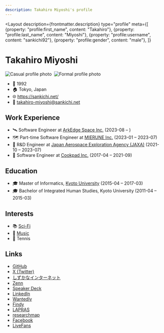 ```yaml
---
description: Takahiro Miyoshi's profile
---
```



<Layout
  description={frontmatter.description}
  type="profile"
  meta={[
    {property: "profile:first_name", content: "Takahiro"},
    {property: "profile:last_name", content: "Miyoshi"},
    {property: "profile:username", content: "sankichi92"},
    {property: "profile:gender", content: "male"},
  ]}
>

# Takahiro Miyoshi

<div style="display:flex; gap:.5rem;">
  <div>
    <Image
      src={profilePhotoCasual}
      alt="Casual profile photo"
      width={256}
      height={256}
      densities={[1, 2]}
      style="height:auto;"
    />
  </div>
  <div>
    <Image
      src={profilePhotoFormal}
      alt="Formal profile photo"
      width={256}
      height={256}
      densities={[1, 2]}
      style="height:auto;"
    />
  </div>
</div>

- 🎂 1992
- 🏠 Tokyo, Japan
- 🌐 https://sankichi.net/
- 📧 takahiro-miyoshi@sankichi.net

## Work Experience

- 🛰️ Software Engineer at [ArkEdge Space Inc.](https://arkedgespace.com/) (2023-08 – )
- 🗺️ Part-time Software Engineer at [MIERUNE Inc.](https://www.mierune.co.jp/) (2023-01 – 2023-07)
- 📡 R&D Engineer at [Japan Aerospace Exploration Agency (JAXA)](https://www.jaxa.jp/) (2021-10 – 2023-07)
- 🍳 Software Engineer at [Cookpad Inc.](https://info.cookpad.com/) (2017-04 – 2021-09)

## Education

- 🎓 Master of Informatics, [Kyoto University](https://www.kyoto-u.ac.jp/) (2015-04 – 2017-03)
- 🎓 Bachelor of Integrated Human Studies, Kyoto University (2011-04 – 2015-03)

## Interests

- 📚 [Sci-Fi](./sci-fi/)
- 🎸 [Music](./music/)
- 🎾 Tennis

## Links

- [GitHub](https://github.com/sankichi92)
- [X (Twitter)](https://twitter.com/sankichi92)
- [しずかなインターネット](https://sizu.me/sankichi92)
- [Zenn](https://zenn.dev/sankichi92)
- [Speaker Deck](https://speakerdeck.com/sankichi92)
- [LinkedIn](https://www.linkedin.com/in/sankichi92/)
- [Wantedly](https://www.wantedly.com/id/sankichi92)
- [Findy](https://findy-code.io/share_profiles/2uKdWljZPcIru)
- [LAPRAS](https://lapras.com/public/sankichi92)
- [researchmap](https://researchmap.jp/sankichi92)
- [Facebook](https://www.facebook.com/sankichi92)
- [LiveFans](https://www.livefans.jp/users/prf/B400c08315071a8f)

</Layout>
